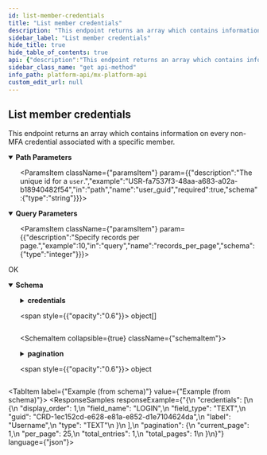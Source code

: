 ```yaml
---
id: list-member-credentials
title: "List member credentials"
description: "This endpoint returns an array which contains information on every non-MFA credential associated with a specific member."
sidebar_label: "List member credentials"
hide_title: true
hide_table_of_contents: true
api: {"description":"This endpoint returns an array which contains information on every non-MFA credential associated with a specific member.","operationId":"listMemberCredentials","parameters":[{"description":"The unique id for a `member`.","example":"MBR-7c6f361b-e582-15b6-60c0-358f12466b4b","in":"path","name":"member_guid","required":true,"schema":{"type":"string"}},{"description":"Specify current page.","example":1,"in":"query","name":"page","schema":{"type":"integer"}},{"description":"Specify records per page.","example":10,"in":"query","name":"records_per_page","schema":{"type":"integer"}},{"description":"The unique id for a `user`.","example":"USR-fa7537f3-48aa-a683-a02a-b18940482f54","in":"path","name":"user_guid","required":true,"schema":{"type":"string"}}],"responses":{"200":{"content":{"application/vnd.mx.api.v1+json":{"schema":{"properties":{"credentials":{"items":{"properties":{"display_order":{"example":1,"nullable":true,"type":"integer"},"field_name":{"example":"LOGIN","nullable":true,"type":"string"},"field_type":{"example":"TEXT","nullable":true,"type":"string"},"guid":{"example":"CRD-1ec152cd-e628-e81a-e852-d1e7104624da","nullable":true,"type":"string"},"label":{"example":"Username","nullable":true,"type":"string"},"type":{"example":"TEXT","nullable":true,"type":"string"}},"type":"object","title":"CredentialResponse"},"type":"array"},"pagination":{"properties":{"current_page":{"example":1,"type":"integer"},"per_page":{"example":25,"type":"integer"},"total_entries":{"example":1,"type":"integer"},"total_pages":{"example":1,"type":"integer"}},"type":"object","title":"PaginationResponse"}},"type":"object","title":"CredentialsResponseBody"}}},"description":"OK"}},"tags":["users"],"method":"get","path":"/users/{user_guid}/members/{member_guid}/credentials","servers":[{"url":"https://api.mx.com"},{"url":"https://int-api.mx.com"}],"security":[{"basicAuth":[]}],"securitySchemes":{"basicAuth":{"scheme":"basic","type":"http"}},"info":{"contact":{"name":"MX Platform API","url":"https://www.mx.com/products/platform-api"},"description":"The MX Platform API is a powerful, fully-featured API designed to make aggregating and enhancing financial data easy and reliable. It can seamlessly connect your app or website to tens of thousands of financial institutions.","title":"MX Platform API","version":"0.1.0"},"postman":{"name":"List member credentials","description":{"content":"This endpoint returns an array which contains information on every non-MFA credential associated with a specific member.","type":"text/plain"},"url":{"path":["users",":user_guid","members",":member_guid","credentials"],"host":["{{baseUrl}}"],"query":[{"disabled":false,"description":{"content":"Specify current page.","type":"text/plain"},"key":"page","value":""},{"disabled":false,"description":{"content":"Specify records per page.","type":"text/plain"},"key":"records_per_page","value":""}],"variable":[{"disabled":false,"description":{"content":"(Required) The unique id for a `member`.","type":"text/plain"},"type":"any","value":"","key":"member_guid"},{"disabled":false,"description":{"content":"(Required) The unique id for a `user`.","type":"text/plain"},"type":"any","value":"","key":"user_guid"}]},"header":[{"key":"Accept","value":"application/vnd.mx.api.v1+json"}],"method":"GET"}}
sidebar_class_name: "get api-method"
info_path: platform-api/mx-platform-api
custom_edit_url: null
---
```



## List member credentials



This endpoint returns an array which contains information on every non-MFA credential associated with a specific member.


<details style={{"marginBottom":"1rem"}} data-collapsed={false} open={true}>
<summary style={{}}>
<strong>Path Parameters</strong>
</summary>

<div>
<ul>
<ParamsItem className={"paramsItem"} param={{"description":"The unique id for a `member`.","example":"MBR-7c6f361b-e582-15b6-60c0-358f12466b4b","in":"path","name":"member_guid","required":true,"schema":{"type":"string"}}}></ParamsItem>

<ParamsItem className={"paramsItem"} param={{"description":"The unique id for a `user`.","example":"USR-fa7537f3-48aa-a683-a02a-b18940482f54","in":"path","name":"user_guid","required":true,"schema":{"type":"string"}}}></ParamsItem>
</ul>
</div>
</details>

<details style={{"marginBottom":"1rem"}} data-collapsed={false} open={true}>
<summary style={{}}>
<strong>Query Parameters</strong>
</summary>

<div>
<ul>
<ParamsItem className={"paramsItem"} param={{"description":"Specify current page.","example":1,"in":"query","name":"page","schema":{"type":"integer"}}}></ParamsItem>

<ParamsItem className={"paramsItem"} param={{"description":"Specify records per page.","example":10,"in":"query","name":"records_per_page","schema":{"type":"integer"}}}></ParamsItem>
</ul>
</div>
</details>

<div>
<ApiTabs>
<TabItem label={"200"} value={"200"}>
<div>

OK

</div>

<div>
<MimeTabs schemaType={"response"}>
<TabItem label={"application/vnd.mx.api.v1+json"} value={"application/vnd.mx.api.v1+json"}>
<SchemaTabs>
<TabItem label={"Schema"} value={"Schema"}>
<details style={{}} data-collapsed={false} open={true}>
<summary style={{"textAlign":"left"}}>
<strong>Schema</strong>
</summary>

<div style={{"textAlign":"left","marginLeft":"1rem"}}></div>

<ul style={{"marginLeft":"1rem"}}>
<SchemaItem collapsible={true} className={"schemaItem"}>
<details style={{}}>
<summary style={{}}>
<strong>credentials</strong>

<span style={{"opacity":"0.6"}}> object[]</span>
</summary>

<div style={{"marginLeft":"1rem"}}>
<li>
<div style={{"fontSize":"var(--ifm-code-font-size)","opacity":"0.6","marginLeft":"-.5rem","paddingBottom":".5rem"}}>Array [</div>
</li>

<SchemaItem collapsible={false} name={"display_order"} required={false} schemaName={"integer"} qualifierMessage={undefined} schema={{"example":1,"nullable":true,"type":"integer"}}></SchemaItem>

<SchemaItem collapsible={false} name={"field_name"} required={false} schemaName={"string"} qualifierMessage={undefined} schema={{"example":"LOGIN","nullable":true,"type":"string"}}></SchemaItem>

<SchemaItem collapsible={false} name={"field_type"} required={false} schemaName={"string"} qualifierMessage={undefined} schema={{"example":"TEXT","nullable":true,"type":"string"}}></SchemaItem>

<SchemaItem collapsible={false} name={"guid"} required={false} schemaName={"string"} qualifierMessage={undefined} schema={{"example":"CRD-1ec152cd-e628-e81a-e852-d1e7104624da","nullable":true,"type":"string"}}></SchemaItem>

<SchemaItem collapsible={false} name={"label"} required={false} schemaName={"string"} qualifierMessage={undefined} schema={{"example":"Username","nullable":true,"type":"string"}}></SchemaItem>

<SchemaItem collapsible={false} name={"type"} required={false} schemaName={"string"} qualifierMessage={undefined} schema={{"example":"TEXT","nullable":true,"type":"string"}}></SchemaItem>

<li>
<div style={{"fontSize":"var(--ifm-code-font-size)","opacity":"0.6","marginLeft":"-.5rem"}}>]</div>
</li>
</div>
</details>
</SchemaItem>

<SchemaItem collapsible={true} className={"schemaItem"}>
<details style={{}}>
<summary style={{}}>
<strong>pagination</strong>

<span style={{"opacity":"0.6"}}> object</span>
</summary>

<div style={{"marginLeft":"1rem"}}>
<SchemaItem collapsible={false} name={"current_page"} required={false} schemaName={"integer"} qualifierMessage={undefined} schema={{"example":1,"type":"integer"}}></SchemaItem>

<SchemaItem collapsible={false} name={"per_page"} required={false} schemaName={"integer"} qualifierMessage={undefined} schema={{"example":25,"type":"integer"}}></SchemaItem>

<SchemaItem collapsible={false} name={"total_entries"} required={false} schemaName={"integer"} qualifierMessage={undefined} schema={{"example":1,"type":"integer"}}></SchemaItem>

<SchemaItem collapsible={false} name={"total_pages"} required={false} schemaName={"integer"} qualifierMessage={undefined} schema={{"example":1,"type":"integer"}}></SchemaItem>
</div>
</details>
</SchemaItem>
</ul>
</details>
</TabItem>

<TabItem label={"Example (from schema)"} value={"Example (from schema)"}>
<ResponseSamples responseExample={"{\n  \"credentials\": [\n    {\n      \"display_order\": 1,\n      \"field_name\": \"LOGIN\",\n      \"field_type\": \"TEXT\",\n      \"guid\": \"CRD-1ec152cd-e628-e81a-e852-d1e7104624da\",\n      \"label\": \"Username\",\n      \"type\": \"TEXT\"\n    }\n  ],\n  \"pagination\": {\n    \"current_page\": 1,\n    \"per_page\": 25,\n    \"total_entries\": 1,\n    \"total_pages\": 1\n  }\n}"} language={"json"}></ResponseSamples>
</TabItem>
</SchemaTabs>
</TabItem>
</MimeTabs>
</div>
</TabItem>
</ApiTabs>
</div>

      
